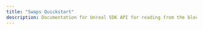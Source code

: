 ---
title: "Swaps Quickstart"
description: Documentation for Unreal SDK API for reading from the blockchain with the Sequence infrastructure stack for web3 gaming.
---
